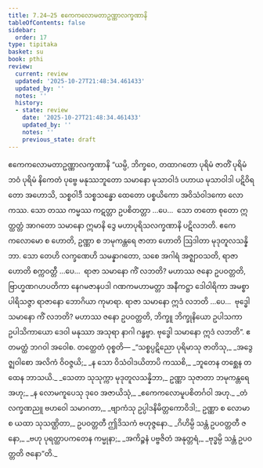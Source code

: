 ```yaml
---
title: 7.24–25 ဧကေကလောမတာဥဏ္ဏာလက္ခဏာနိ
tableOfContents: false
sidebar:
  order: 17
type: tipitaka
basket: su
book: pthi
review:
  current: review
  updated: '2025-10-27T21:48:34.461433'
  updated_by: ''
  notes: ''
  history:
  - state: review
    date: '2025-10-27T21:48:34.461433'
    updated_by: ''
    notes: ''
    previous_state: draft
---
```



<ReviewStatus review={frontmatter.review} showDetails={true} />

<HypothesisAnnotation frontmatter={frontmatter} />

<DynamicBreadcrumb />

<Paragraph number="529" type="center" book="pthi">
<Emphasis>ဧကေကလောမတာဥဏ္ဏာလက္ခဏာနိ</Emphasis>
</Paragraph>

<Division number="232" book="pthi" e="ch" v="8" p="138">

<Paragraph number="530" book="pthi">
“ယမ္ပိ, ဘိက္ခဝေ, တထာဂတော ပုရိမံ ဇာတိံ ပုရိမံ ဘဝံ ပုရိမံ နိကေတံ ပုဗ္ဗေ မနုဿဘူတော သမာနော မုသာဝါဒံ ပဟာယ မုသာဝါဒါ ပဋိဝိရတော အဟောသိ, သစ္စဝါဒီ သစ္စသန္ဓော ထေတော ပစ္စယိကော အဝိသံဝါဒကော လောကဿ. သော တဿ ကမ္မဿ ကဋတ္တာ ဥပစိတတ္တာ …ပေ…  သော တတော စုတော ဣတ္ထတ္တံ အာဂတော သမာနော ဣမာနိ ဒွေ မဟာပုရိသလက္ခဏာနိ ပဋိလဘတိ. ဧကေကလောမော စ ဟောတိ, ဥဏ္ဏာ စ ဘမုကန္တရေ ဇာတာ ဟောတိ ဩဒါတာ မုဒုတူလသန္နိဘာ.
</Paragraph>

<Paragraph number="531" book="pthi">
သော တေဟိ လက္ခဏေဟိ သမန္နာဂတော, သစေ အဂါရံ အဇ္ဈာဝသတိ, ရာဇာ ဟောတိ စက္ကဝတ္တီ …ပေ…  ရာဇာ သမာနော ကိံ လဘတိ? မဟာဿ ဇနော ဥပဝတ္တတိ, ဗြာဟ္မဏဂဟပတိကာ နေဂမဇာနပဒါ ဂဏကမဟာမတ္တာ အနီကဋ္ဌာ ဒေါဝါရိကာ အမစ္စာ ပါရိသဇ္ဇာ ရာဇာနော ဘောဂိယာ ကုမာရာ. ရာဇာ သမာနော ဣဒံ လဘတိ …ပေ…  ဗုဒ္ဓေါ သမာနော ကိံ လဘတိ? မဟာဿ ဇနော ဥပဝတ္တတိ, ဘိက္ခူ ဘိက္ခုနိယော ဥပါသကာ ဥပါသိကာယော ဒေဝါ မနုဿာ အသုရာ နာဂါ ဂန္ဓဗ္ဗာ. ဗုဒ္ဓေါ သမာနော ဣဒံ လဘတိ”. ဧတမတ္ထံ ဘဂဝါ အဝေါစ.
</Paragraph>

</Division>
<Division number="233" book="pthi" e="ch" v="8" p="139">

<Paragraph number="532" book="pthi">
တတ္ထေတံ ဝုစ္စတိ—
</Paragraph>

<Paragraph number="533" type="verses" book="pthi">
_“သစ္စပ္ပဋိညော ပုရိမာသု ဇာတိသု,_  
_အဒွေဇ္ဈဝါစော အလိကံ ဝိဝဇ္ဇယိ;_  
_န သော ဝိသံဝါဒယိတာပိ ကဿစိ,_  
_ဘူတေန တစ္ဆေန တထေန ဘာသယိ._  

</Paragraph>

<Paragraph number="534" type="verses" book="pthi">
_သေတာ သုသုက္ကာ မုဒုတူလသန္နိဘာ,_  
ဥဏ္ဏာ သုဇာတာ ဘမုကန္တရေ အဟု;_  
_န လောမကူပေသု ဒုဝေ အဇာယိသုံ,_  
_ဧကေကလောမူပစိတင်္ဂဝါ အဟု._  

</Paragraph>

<Paragraph number="535" book="pthi">
_တံ လက္ခဏညူ ဗဟဝေါ သမာဂတာ,_  
_ဗျာကံသု ဥပ္ပါဒနိမိတ္တကောဝိဒါ;_  
ဥဏ္ဏာ စ လောမာ စ ယထာ သုသဏ္ဌိတာ,_  
ဥပဝတ္တတီ ဤဒိသကံ ဗဟုဇ္ဇနော._  

</Paragraph>

<Paragraph number="536" type="verses" book="pthi">
_ဂိဟိမ္ပိ သန္တံ ဥပဝတ္တတီ ဇနော,_  
_ဗဟု ပုရတ္ထာပကတေန ကမ္မုနာ;_  
_အကိဉ္စနံ ပဗ္ဗဇိတံ အနုတ္တရံ,_  
_ဗုဒ္ဓမ္ပိ သန္တံ ဥပဝတ္တတိ ဇနော”တိ._
</Paragraph>
</Division>